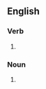 ==English==

===Verb===
{{head|en|verb form}}

# {{en-third-person singular of|admix}}

===Noun===
{{head|en|noun form}}

# {{plural of|en|admix}}